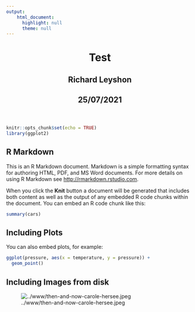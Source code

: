 ```yaml
---
output:
    html_document:
      highlight: null
      theme: null
---
```

<html lang="en">
<header>
  <meta charset="utf-8"/>
  <title>Test</title>
  <h1 class="title toc-ignore">Test</h1>
  <h2 class="author toc-ignore">Richard Leyshon</h2>
  <h2 class="date toc-ignore">25/07/2021</h2>
</header>
<body>
```r
knitr::opts_chunk$set(echo = TRUE)
library(ggplot2)
```

## R Markdown

This is an R Markdown document. Markdown is a simple formatting syntax for authoring HTML, PDF, and MS Word documents. For more details on using R Markdown see <http://rmarkdown.rstudio.com>.

When you click the **Knit** button a document will be generated that includes both content as well as the output of any embedded R code chunks within the document. You can embed an R code chunk like this:

```r
summary(cars)
```

## Including Plots

You can also embed plots, for example:

```r
ggplot(pressure, aes(x = temperature, y = pressure)) +
  geom_point()

```

## Including Images from disk

![../www/then-and-now-carole-hersee.jpeg](../www/then-and-now-carole-hersee.jpeg)</body>
</html>
